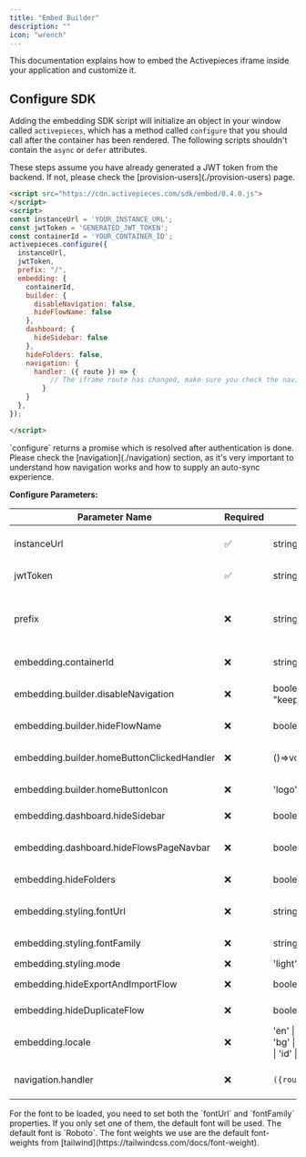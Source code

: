 ```yaml
---
title: "Embed Builder"
description: ""
icon: "wrench"
---
```


<Snippet file="enterprise-feature.mdx" />

This documentation explains how to embed the Activepieces iframe inside your application and customize it.

## Configure SDK

Adding the embedding SDK script will initialize an object in your window called `activepieces`, which has a method called `configure` that you should call after the container has been rendered.
<Tip>
The following scripts shouldn't contain the `async` or `defer` attributes.
</Tip>


<Tip>
These steps assume you have already generated a JWT token from the backend. If not, please check the [provision-users](./provision-users) page.
</Tip>

```html
<script src="https://cdn.activepieces.com/sdk/embed/0.4.0.js">
</script>
<script>
const instanceUrl = 'YOUR_INSTANCE_URL';
const jwtToken = 'GENERATED_JWT_TOKEN';
const containerId = 'YOUR_CONTAINER_ID';
activepieces.configure({
  instanceUrl,
  jwtToken,
  prefix: "/",
  embedding: {
    containerId,
    builder: {
      disableNavigation: false,
      hideFlowName: false
    },
    dashboard: {
      hideSidebar: false
    },
    hideFolders: false,
    navigation: {
      handler: ({ route }) => {
          // The iframe route has changed, make sure you check the navigation section.
        }
    }
  },
});

</script>
```
<Tip>
`configure` returns a promise which is resolved after authentication is done.

 </Tip>

<Tip>
Please check the [navigation](./navigation) section, as it's very important to understand how navigation works and how to supply an auto-sync experience.
</Tip>

**Configure Parameters:**

| Parameter Name |  Required |  Type | Description |
| --- | --- | --- | --- |
| instanceUrl| ✅ |  string | The url of the instance hosting Activepieces, could be https://cloud.activepieces.com if you are a cloud user. |
| jwtToken | ✅  |  string | The jwt token you generated to authenticate your users to Activepieces. |
| prefix | ❌ | string | Some customers have an embedding prefix, like this `<embedding_url_prefix>/<Activepieces_url>`. For example if the prefix is `/automation` and the Activepieces url is `/flows` the full url would be `/automation/flows`. |
| embedding.containerId | ❌ | string | The html element's id that is going to be containing Activepieces's iframe. |
| embedding.builder.disableNavigation | ❌ |  boolean \| "keep_home_button_only" | Hides the folder name, home button (if not set to ["keep_home_button_only"](./sdk-changelog#20%2F05%2F2025-0-4-0)) and delete option in the builder, by default it is false. |
| embedding.builder.hideFlowName | ❌ |  boolean | Hides the flow name and flow actions dropdown in the builder's header, by default it is false. |
| embedding.builder.homeButtonClickedHandler | ❌ | ()=>void | Callback that stops home button from navigating to dashboard and overrides it with this handler (added in [0.4.0](./sdk-changelog#20%2F05%2F2025-0-4-0))
| embedding.builder.homeButtonIcon | ❌ | 'logo'  \| 'back' |  if set to **'back'** the tooltip shown on hovering the home button is removed (added in [0.5.0](./sdk-changelog#03%2F07%2F2025-0-5-0))
| embedding.dashboard.hideSidebar | ❌ | boolean | Controls the visibility of the sidebar in the dashboard, by default it is false. |
| embedding.dashboard.hideFlowsPageNavbar | ❌ | boolean | Controls the visibility of the navbar showing flows,issues and runs above the flows table in the dashboard, by default it is false. |
| embedding.hideFolders | ❌ | boolean | Hides all things related to folders in both the flows table and builder by default it is false. |
| embedding.styling.fontUrl | ❌ | string | The url of the font to be used in the embedding, by default it is `https://fonts.googleapis.com/css2?family=Roboto:wght@300;400;500;700&display=swap`. |
| embedding.styling.fontFamily | ❌ | string | The font family to be used in the embedding, by default it is `Roboto`. |
| embedding.styling.mode | ❌ | 'light' \| 'dark' | Controls light/dark mode (added in [0.5.0](./sdk-changelog#03%2F07%2F2025-0-5-0))|
| embedding.hideExportAndImportFlow | ❌ | boolean | Hides the option to export or import flows (added in [0.4.0](./sdk-changelog#20%2F05%2F2025-0-4-0)) |
| embedding.hideDuplicateFlow | ❌ |  boolean | Hides the option to duplicate a flow  (added in [0.5.0](./sdk-changelog#03%2F07%2F2025-0-5-0))|
| embedding.locale | ❌ |  'en' \| 'nl' \| 'it' \| 'de' \| 'fr' \| 'bg' \| 'uk' \| 'hu' \| 'es' \| 'ja' \| 'id' \| 'vi' \| 'zh' \| 'pt'  | it takes [ISO 639-1](https://en.wikipedia.org/wiki/List_of_ISO_639_language_codes) locale codes (added in [0.5.0](./sdk-changelog#03%2F07%2F2025-0-5-0))|
| navigation.handler  | ❌ | `({route:string}) => void`  | This callback will be triggered each time a route in Activepieces changes, you can read more about it [here](/embedding/navigation) |

<Tip>
 For the font to be loaded, you need to set both the `fontUrl` and `fontFamily` properties.
 If you only set one of them, the default font will be used.
 The default font is `Roboto`.
 The font weights we use are the default font-weights from [tailwind](https://tailwindcss.com/docs/font-weight).
</Tip>
